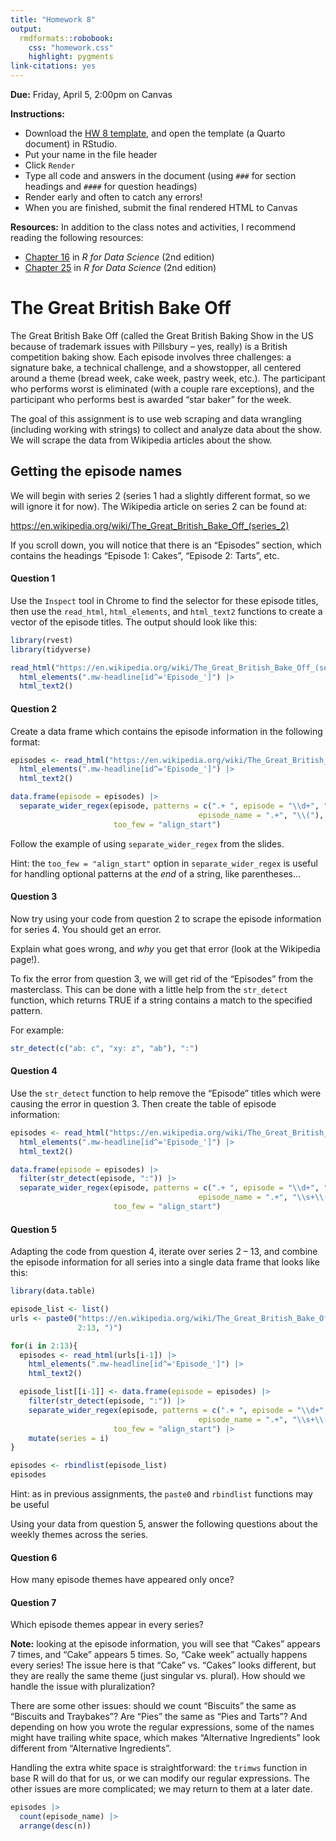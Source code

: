 ```yaml
---
title: "Homework 8"
output: 
  rmdformats::robobook:
    css: "homework.css"
    highlight: pygments
link-citations: yes
---
```


**Due:** Friday, April 5, 2:00pm on Canvas

**Instructions:** 

* Download the [HW 8 template](https://sta279-s24.github.io/homework/hw_8_template.qmd), and open the template (a Quarto document) in RStudio. 
* Put your name in the file header
* Click `Render`
* Type all code and answers in the document (using `###` for section headings and `####` for question headings)
* Render early and often to catch any errors!
* When you are finished, submit the final rendered HTML to Canvas
  
**Resources:** In addition to the class notes and activities, I recommend reading the following resources:

* [Chapter 16](https://r4ds.hadley.nz/regexps) in *R for Data Science* (2nd edition)
* [Chapter 25](https://r4ds.hadley.nz/webscraping) in *R for Data Science* (2nd edition)


# The Great British Bake Off

The Great British Bake Off (called the Great British Baking Show in the US because of trademark issues with Pillsbury -- yes, really) is a British competition baking show. Each episode involves three challenges: a signature bake, a technical challenge, and a showstopper, all centered around a theme (bread week, cake week, pastry week, etc.). The participant who performs worst is eliminated (with a couple rare exceptions), and the participant who performs best is awarded "star baker" for the week. 

The goal of this assignment is to use web scraping and data wrangling (including working with strings) to collect and analyze data about the show. We will scrape the data from Wikipedia articles about the show.

## Getting the episode names

We will begin with series 2 (series 1 had a slightly different format, so we will ignore it for now). The Wikipedia article on series 2 can be found at:

[https://en.wikipedia.org/wiki/The_Great_British_Bake_Off_(series_2)](https://en.wikipedia.org/wiki/The_Great_British_Bake_Off_(series_2))

If you scroll down, you will notice that there is an "Episodes" section, which contains the headings "Episode 1: Cakes", "Episode 2: Tarts", etc. 

:::{.question}
#### Question 1

Use the `Inspect` tool in Chrome to find the selector for these episode titles, then use the `read_html`, `html_elements`, and `html_text2` functions to create a vector of the episode titles. The output should look like this:

```r
library(rvest)
library(tidyverse)

read_html("https://en.wikipedia.org/wiki/The_Great_British_Bake_Off_(series_2)") |>
  html_elements(".mw-headline[id^='Episode_']") |>
  html_text2() 
```

:::

:::{.question}
#### Question 2

Create a data frame which contains the episode information in the following format:

```r
episodes <- read_html("https://en.wikipedia.org/wiki/The_Great_British_Bake_Off_(series_2)") |>
  html_elements(".mw-headline[id^='Episode_']") |>
  html_text2() 

data.frame(episode = episodes) |>
  separate_wider_regex(episode, patterns = c(".+ ", episode = "\\d+", ": ", 
                                          episode_name = ".+", "\\("),
                       too_few = "align_start")
```

Follow the example of using `separate_wider_regex` from the slides.

Hint: the `too_few = "align_start"` option in `separate_wider_regex` is useful for handling optional patterns at the *end* of a string, like parentheses...

:::


:::{.question}
#### Question 3

Now try using your code from question 2 to scrape the episode information for series 4. You should get an error. 

Explain what goes wrong, and *why* you get that error (look at the Wikipedia page!).

:::

To fix the error from question 3, we will get rid of the "Episodes" from the masterclass. This can be done with a little help from the `str_detect` function, which returns TRUE if a string contains a match to the specified pattern.

For example:

```r
str_detect(c("ab: c", "xy: z", "ab"), ":")
```


:::{.question}
#### Question 4

Use the `str_detect` function to help remove the "Episode" titles which were causing the error in question 3. Then create the table of episode information:


```r
episodes <- read_html("https://en.wikipedia.org/wiki/The_Great_British_Bake_Off_(series_4)") |>
  html_elements(".mw-headline[id^='Episode_']") |>
  html_text2() 

data.frame(episode = episodes) |>
  filter(str_detect(episode, ":")) |>
  separate_wider_regex(episode, patterns = c(".+ ", episode = "\\d+", ": ", 
                                          episode_name = ".+", "\\s+\\("),
                       too_few = "align_start")
```

:::

:::{.question}
#### Question 5

Adapting the code from question 4, iterate over series 2 -- 13, and combine the episode information for all series into a single data frame that looks like this:

```r
library(data.table)

episode_list <- list()
urls <- paste0("https://en.wikipedia.org/wiki/The_Great_British_Bake_Off_(series_", 
               2:13, ")")

for(i in 2:13){
  episodes <- read_html(urls[i-1]) |>
    html_elements(".mw-headline[id^='Episode_']") |>
    html_text2() 

  episode_list[[i-1]] <- data.frame(episode = episodes) |> 
    filter(str_detect(episode, ":")) |>
    separate_wider_regex(episode, patterns = c(".+ ", episode = "\\d+", ": ", 
                                          episode_name = ".+", "\\s+\\("),
                       too_few = "align_start") |>
    mutate(series = i)
}

episodes <- rbindlist(episode_list)
episodes
```

Hint: as in previous assignments, the `paste0` and `rbindlist` functions may be useful

:::

Using your data from question 5, answer the following questions about the weekly themes across the series.

:::{.question}
#### Question 6

How many episode themes have appeared only once?

:::

:::{.question}
#### Question 7

Which episode themes appear in every series?

:::

**Note:** looking at the episode information, you will see that "Cakes" appears 7 times, and "Cake" appears 5 times. So, "Cake week" actually happens every series! The issue here is that "Cake" vs. "Cakes" looks different, but they are really the same theme (just singular vs. plural). How should we handle the issue with pluralization? 

There are some other issues: should we count "Biscuits" the same as "Biscuits and Traybakes"? Are "Pies" the same as "Pies and Tarts"? And depending on how you wrote the regular expressions, some of the names might have trailing white space, which makes "Alternative Ingredients" look different from "Alternative Ingredients ".

Handling the extra white space is straightforward: the `trimws` function in base R will do that for us, or we can modify our regular expressions. The other issues are more complicated; we may return to them at a later date.


```r
episodes |>
  count(episode_name) |>
  arrange(desc(n))
```


